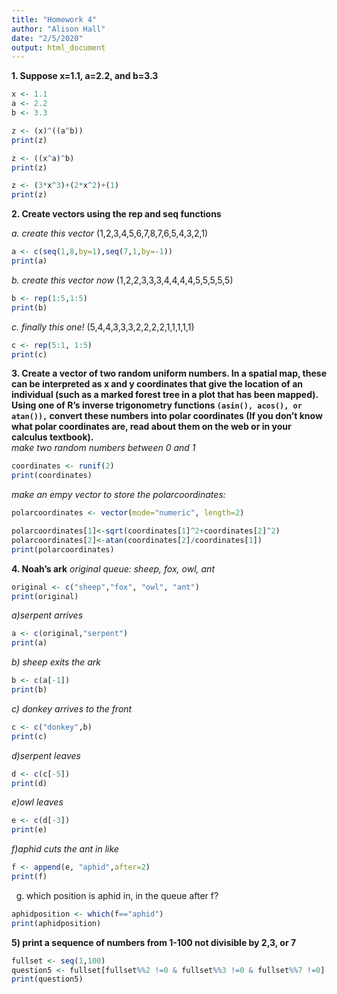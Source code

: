 ```yaml
---
title: "Homework 4"
author: "Alison Hall"
date: "2/5/2020"
output: html_document
---
```


**1. Suppose x=1.1, a=2.2, and b=3.3**
```r
x <- 1.1
a <- 2.2
b <- 3.3 
```

```r
z <- (x)^((a^b))
print(z)

```
```r
z <- ((x^a)^b)
print(z)
```

```r
z <- (3*x^3)+(2*x^2)+(1)
print(z)
```

**2. Create vectors using the rep and seq functions**

*a.  create this vector* (1,2,3,4,5,6,7,8,7,6,5,4,3,2,1)
```r
a <- c(seq(1,8,by=1),seq(7,1,by=-1))
print(a)

```

*b. create this vector now*
(1,2,2,3,3,3,4,4,4,4,5,5,5,5,5)
```r
b <- rep(1:5,1:5)
print(b)
```

*c. finally this one!*
(5,4,4,3,3,3,2,2,2,2,1,1,1,1,1)
```r
c <- rep(5:1, 1:5)
print(c)
```

**3. Create a vector of two random uniform numbers. In a spatial map, these can be interpreted as x and y coordinates that give the location of an individual (such as a marked forest tree in a plot that has been mapped). Using one of R’s inverse trigonometry functions `(asin(), acos(), or atan()),` convert these numbers into polar coordinates (If you don’t know what polar coordinates are, read about them on the web or in your calculus textbook).**  
*make two random numbers between 0 and 1*
```r
coordinates <- runif(2)
print(coordinates)

```
*make an empy vector to store the polarcoordinates:*
```r
polarcoordinates <- vector(mode="numeric", length=2)
```

```r
polarcoordinates[1]<-sqrt(coordinates[1]^2+coordinates[2]^2)
polarcoordinates[2]<-atan(coordinates[2]/coordinates[1])
print(polarcoordinates)
```

**4. Noah's ark**
*original queue: sheep, fox, owl, ant*
```r
original <- c("sheep","fox", "owl", "ant")
print(original)

```
*a)serpent arrives* 
```r
a <- c(original,"serpent")
print(a)
```
*b) sheep exits the ark*
```r
b <- c(a[-1])
print(b)
```
*c) donkey arrives to the front*
```r
c <- c("donkey",b)
print(c)

```

*d)serpent leaves*
```r
d <- c(c[-5])
print(d)
```

*e)owl leaves*
```r
e <- c(d[-3])
print(e)
```

*f)aphid cuts the ant in like*
```r
f <- append(e, "aphid",after=2)
print(f)

```

g) which position is aphid in, in the queue after f?
```r
aphidposition <- which(f=="aphid")
print(aphidposition)
```

**5) print a sequence of numbers from 1-100 not divisible by 2,3, or 7**
```r
fullset <- seq(1,100)
question5 <- fullset[fullset%%2 !=0 & fullset%%3 !=0 & fullset%%7 !=0]
print(question5)

```

